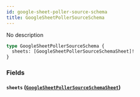 ```yaml
---
id: google-sheet-poller-source-schema
title: GoogleSheetPollerSourceSchema
---
```



No description

```graphql
type GoogleSheetPollerSourceSchema {
  sheets: [GoogleSheetPollerSourceSchemaSheet]!
}
```


### Fields

#### `sheets` ([`GoogleSheetPollerSourceSchemaSheet`](../../references/objects/google-sheet-poller-source-schema-sheet))






